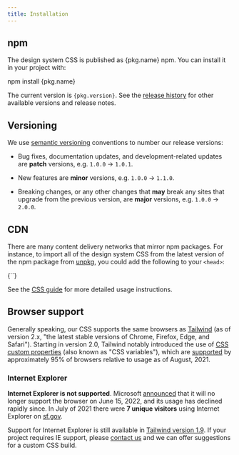 ```yaml
---
title: Installation
---
```



## npm

<p>The design system CSS is published as <PackageLink>{pkg.name}</PackageLink> npm. You can
install it in your project with:</p>

<CodeBlock language='sh'>
  npm install {pkg.name}
</CodeBlock>

<p>The current version is <code>{pkg.version}</code>. See the <a href={`https://github.com/${pkg.repository}/releases`}>release history</a> for other
available versions and release notes.</p>

## Versioning

We use [semantic versioning][semver] conventions to number our release versions:

- Bug fixes, documentation updates, and development-related updates are
  **patch** versions, e.g. `1.0.0` → `1.0.1`.

- New features are **minor** versions, e.g. `1.0.0` → `1.1.0`.

- Breaking changes, or any other changes that **may** break any sites that
  upgrade from the previous version, are **major** versions, e.g. `1.0.0` →
  `2.0.0`.

## CDN

There are many content delivery networks that mirror npm packages. For instance,
to import all of the design system CSS from the latest version of the npm
package from [unpkg], you could add the following to your `<head>`:

<CodeBlock language='html'>
  {`<link rel="stylesheet" href="${publishedUrl('/dist/sfds.css', pkg)}">`}
</CodeBlock>

See the [CSS guide](./css) for more detailed usage instructions.

## Browser support

Generally speaking, our CSS supports the same browsers as
[Tailwind](https://tailwindcss.com/docs/browser-support) (as of version 2.x,
"the latest stable versions of Chrome, Firefox, Edge, and Safari"). Starting in
version 2.0, Tailwind notably introduced the use of [CSS custom properties]
(also known as "CSS variables"), which are
[supported](https://caniuse.com/css-variables) by approximately 95% of browsers
relative to usage as of August, 2021.

### Internet Explorer

**Internet Explorer is not supported**. Microsoft [announced][IE EOL] that it
will no longer support the browser on June 15, 2022, and its usage has declined
rapidly since. In July of 2021 there were **7 unique visitors** using Internet
Explorer on [sf.gov](https://sf.gov).

Support for Internet Explorer is still available in [Tailwind version
1.9](https://v1.tailwindcss.com/). If your project requires IE support, please
[contact us](mailto:ds-support@sfgov.org) and we can offer suggestions for a
custom CSS build.

[IE EOL]: https://docs.microsoft.com/en-us/lifecycle/faq/internet-explorer-microsoft-edge#:~:text=Yes%2C%20Internet%20Explorer%2011%20is,Internet%20Explorer%20(IE)%20mode.
[css custom properties]: https://developer.mozilla.org/en-US/docs/Web/CSS/Using_CSS_custom_properties
[semver]: https://semver.org
[tailwind]: https://tailwindcss.com/
[unpkg]: https://unpkg.com
